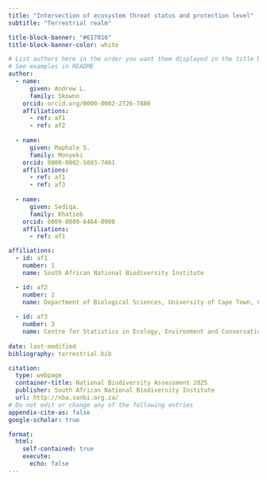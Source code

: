 ```yaml
---
title: "Intersection of ecosystem threat status and protection level"  
subtitle: "Terrestrial realm" 

title-block-banner: "#617016" 
title-block-banner-color: white 

# List authors here in the order you want them displayed in the title block
# See examples in README
author:
  - name:
      given: Andrew L. 
      family: Skowno 
    orcid: orcid.org/0000-0002-2726-7886 
    affiliations:
      - ref: af1       
      - ref: af2
       
  - name:
      given: Maphale S. 
      family: Monyeki 
    orcid: 0000-0002-5083-7461 
    affiliations:
      - ref: af1
      - ref: af3 
      
  - name:
      given: Sediqa. 
      family: Khatieb 
    orcid: 0009-0009-6464-0908
    affiliations:
      - ref: af1

affiliations:
  - id: af1 
    number: 1 
    name: South African National Biodiversity Institute

  - id: af2 
    number: 2    
    name: Department of Biological Sciences, University of Cape Town, Cape Town, South Africa    
            
  - id: af3 
    number: 3    
    name: Centre for Statistics in Ecology, Environment and Conservation, University of Cape Town, Cape Town, South Africa    
    
date: last-modified
bibliography: terrestrial.bib

citation:
  type: webpage
  container-title: National Biodiversity Assessment 2025
  publisher: South African National Biodiversity Institute
  url: http://nba.sanbi.org.za/
# Do not edit or change any of the following entries
appendix-cite-as: false
google-scholar: true

format:
  html:
    self-contained: true
    execute: 
      echo: false
---
```


